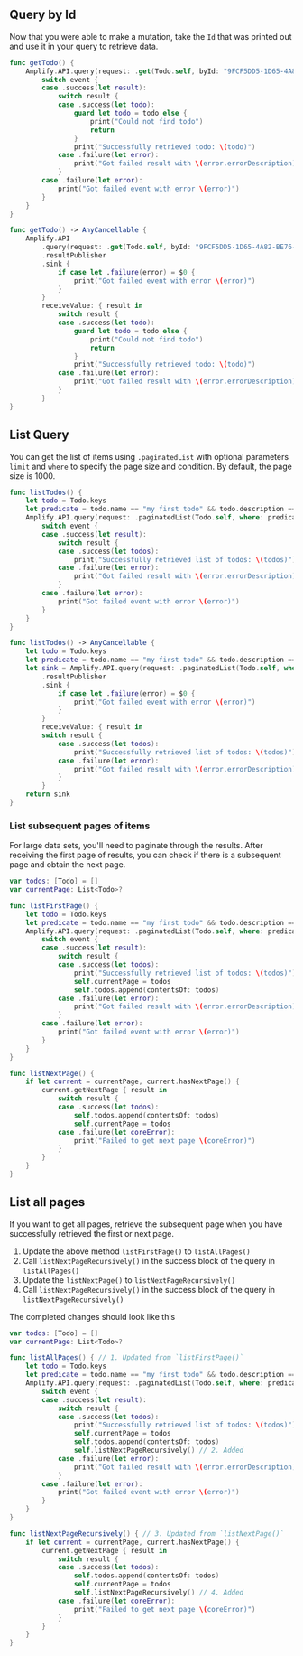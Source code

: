 ## Query by Id

Now that you were able to make a mutation, take the `Id` that was printed out and use it in your query to retrieve data.

<BlockSwitcher>

<Block name="Listener (iOS 11+)">

```swift
func getTodo() {
    Amplify.API.query(request: .get(Todo.self, byId: "9FCF5DD5-1D65-4A82-BE76-42CB438607A0")) { event in
        switch event {
        case .success(let result):
            switch result {
            case .success(let todo):
                guard let todo = todo else {
                    print("Could not find todo")
                    return
                }
                print("Successfully retrieved todo: \(todo)")
            case .failure(let error):
                print("Got failed result with \(error.errorDescription)")
            }
        case .failure(let error):
            print("Got failed event with error \(error)")
        }
    }
}
```

</Block>

<Block name="Combine (iOS 13+)">

```swift
func getTodo() -> AnyCancellable {
    Amplify.API
        .query(request: .get(Todo.self, byId: "9FCF5DD5-1D65-4A82-BE76-42CB438607A0"))
        .resultPublisher
        .sink {
            if case let .failure(error) = $0 {
                print("Got failed event with error \(error)")
            }
        }
        receiveValue: { result in
            switch result {
            case .success(let todo):
                guard let todo = todo else {
                    print("Could not find todo")
                    return
                }
                print("Successfully retrieved todo: \(todo)")
            case .failure(let error):
                print("Got failed result with \(error.errorDescription)")
            }
        }
}
```

</Block>

</BlockSwitcher>

## List Query

You can get the list of items using `.paginatedList` with optional parameters `limit` and `where` to specify the page size and condition. By default, the page size is 1000.

<BlockSwitcher>

<Block name="Listener (iOS 11+)">

```swift
func listTodos() {
    let todo = Todo.keys
    let predicate = todo.name == "my first todo" && todo.description == "todo description"
    Amplify.API.query(request: .paginatedList(Todo.self, where: predicate, limit: 1000)) { event in
        switch event {
        case .success(let result):
            switch result {
            case .success(let todos):
                print("Successfully retrieved list of todos: \(todos)")
            case .failure(let error):
                print("Got failed result with \(error.errorDescription)")
            }
        case .failure(let error):
            print("Got failed event with error \(error)")
        }
    }
}
```

</Block>

<Block name="Combine (iOS 13+)">

```swift
func listTodos() -> AnyCancellable {
    let todo = Todo.keys
    let predicate = todo.name == "my first todo" && todo.description == "todo description"
    let sink = Amplify.API.query(request: .paginatedList(Todo.self, where: predicate, limit: 1000))
        .resultPublisher
        .sink {
            if case let .failure(error) = $0 {
                print("Got failed event with error \(error)")
            }
        }
        receiveValue: { result in
        switch result {
            case .success(let todos):
                print("Successfully retrieved list of todos: \(todos)")
            case .failure(let error):
                print("Got failed result with \(error.errorDescription)")
            }
        }
    return sink
}
```

</Block>

</BlockSwitcher>

### List subsequent pages of items

For large data sets, you'll need to paginate through the results. After receiving the first page of results, you can check if there is a subsequent page and obtain the next page.

```swift
var todos: [Todo] = []
var currentPage: List<Todo>?

func listFirstPage() {
    let todo = Todo.keys
    let predicate = todo.name == "my first todo" && todo.description == "todo description"
    Amplify.API.query(request: .paginatedList(Todo.self, where: predicate, limit: 1000)) { event in
        switch event {
        case .success(let result):
            switch result {
            case .success(let todos):
                print("Successfully retrieved list of todos: \(todos)")
                self.currentPage = todos
                self.todos.append(contentsOf: todos)
            case .failure(let error):
                print("Got failed result with \(error.errorDescription)")
            }
        case .failure(let error):
            print("Got failed event with error \(error)")
        }
    }
}

func listNextPage() {
    if let current = currentPage, current.hasNextPage() {
        current.getNextPage { result in
            switch result {
            case .success(let todos):
                self.todos.append(contentsOf: todos)
                self.currentPage = todos
            case .failure(let coreError):
                print("Failed to get next page \(coreError)")
            }
        }
    }
}
```

## List all pages

If you want to get all pages, retrieve the subsequent page when you have successfully retrieved the first or next page. 

1. Update the above method `listFirstPage()` to `listAllPages()` 
2. Call `listNextPageRecursively()` in the success block of the query in `listAllPages()`
2. Update the `listNextPage()` to `listNextPageRecursively()`
3. Call `listNextPageRecursively()` in the success block of the query in `listNextPageRecursively()`

The completed changes should look like this
```swift
var todos: [Todo] = []
var currentPage: List<Todo>?

func listAllPages() { // 1. Updated from `listFirstPage()`
    let todo = Todo.keys
    let predicate = todo.name == "my first todo" && todo.description == "todo description"
    Amplify.API.query(request: .paginatedList(Todo.self, where: predicate, limit: 1000)) { event in
        switch event {
        case .success(let result):
            switch result {
            case .success(let todos):
                print("Successfully retrieved list of todos: \(todos)")
                self.currentPage = todos
                self.todos.append(contentsOf: todos)
                self.listNextPageRecursively() // 2. Added
            case .failure(let error):
                print("Got failed result with \(error.errorDescription)")
            }
        case .failure(let error):
            print("Got failed event with error \(error)")
        }
    }
}

func listNextPageRecursively() { // 3. Updated from `listNextPage()`
    if let current = currentPage, current.hasNextPage() {
        current.getNextPage { result in
            switch result {
            case .success(let todos):
                self.todos.append(contentsOf: todos)
                self.currentPage = todos
                self.listNextPageRecursively() // 4. Added
            case .failure(let coreError):
                print("Failed to get next page \(coreError)")
            }
        }
    }
}
```
